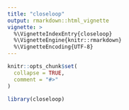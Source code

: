 ```yaml
---
title: "closeloop"
output: rmarkdown::html_vignette
vignette: >
  %\VignetteIndexEntry{closeloop}
  %\VignetteEngine{knitr::rmarkdown}
  %\VignetteEncoding{UTF-8}
---
```


```r
knitr::opts_chunk$set(
  collapse = TRUE,
  comment = "#>"
)
```

```r
library(closeloop)
```

